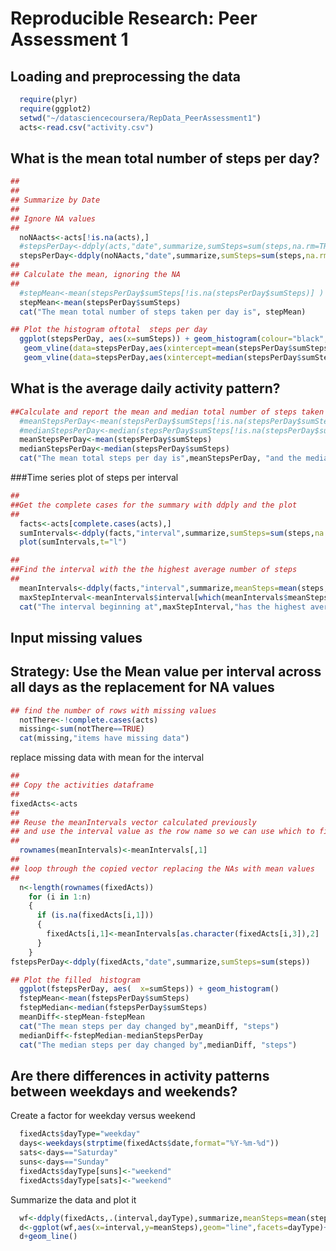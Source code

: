 # Reproducible Research: Peer Assessment 1


## Loading and preprocessing the data
```r
  require(plyr)
  require(ggplot2)
  setwd("~/datasciencecoursera/RepData_PeerAssessment1")
  acts<-read.csv("activity.csv")
```
## What is the mean total number of steps per day?
```r
##  
##
## Summarize by Date
##
## Ignore NA values
##
  noNAacts<-acts[!is.na(acts),]
  #stepsPerDay<-ddply(acts,"date",summarize,sumSteps=sum(steps,na.rm=TRUE))
  stepsPerDay<-ddply(noNAacts,"date",summarize,sumSteps=sum(steps,na.rm=TRUE))
##
## Calculate the mean, ignoring the NA
##
  #stepMean<-mean(stepsPerDay$sumSteps[!is.na(stepsPerDay$sumSteps)] )
  stepMean<-mean(stepsPerDay$sumSteps)
  cat("The mean total number of steps taken per day is", stepMean)
```

```r
## Plot the histogram oftotal  steps per day
  ggplot(stepsPerDay, aes(x=sumSteps)) + geom_histogram(colour="black",fill="white") +
   geom_vline(data=stepsPerDay,aes(xintercept=mean(stepsPerDay$sumSteps, na.rm=T),show_guide = TRUE))+
   geom_vline(data=stepsPerDay,aes(xintercept=median(stepsPerDay$sumSteps, na.rm=T), col="red",show_guide = TRUE))
```
## What is the average daily activity pattern?
```r
##Calculate and report the mean and median total number of steps taken per day
  #meanStepsPerDay<-mean(stepsPerDay$sumSteps[!is.na(stepsPerDay$sumSteps)])
  #medianStepsPerDay<-median(stepsPerDay$sumSteps[!is.na(stepsPerDay$sumSteps)])
  meanStepsPerDay<-mean(stepsPerDay$sumSteps)
  medianStepsPerDay<-median(stepsPerDay$sumSteps)
  cat("The mean total steps per day is",meanStepsPerDay, "and the median total steps per day is",medianStepsPerDay)
```
###Time series plot of steps per interval
```r
##
##Get the complete cases for the summary with ddply and the plot
##
  facts<-acts[complete.cases(acts),]
  sumIntervals<-ddply(facts,"interval",summarize,sumSteps=sum(steps,na.rm=TRUE))
  plot(sumIntervals,t="l")
```

```r
##
##Find the interval with the the highest average number of steps
## 
  meanIntervals<-ddply(facts,"interval",summarize,meanSteps=mean(steps,na.rm=TRUE))
  maxStepInterval<-meanIntervals$interval[which(meanIntervals$meanSteps==max(meanIntervals$meanSteps))]
  cat("The interval beginning at",maxStepInterval,"has the highest average number of steps." )
```

## Input missing values 
## Strategy: Use the Mean value per interval across all days as the replacement for NA values
```r
## find the number of rows with missing values
  notThere<-!complete.cases(acts)
  missing<-sum(notThere==TRUE)
  cat(missing,"items have missing data")
```
replace missing data with mean for the interval
```r
##
## Copy the activities dataframe
##
fixedActs<-acts
##
## Reuse the meanIntervals vector calculated previously
## and use the interval value as the row name so we can use which to find the interval needed
##
  rownames(meanIntervals)<-meanIntervals[,1]
##
## loop through the copied vector replacing the NAs with mean values
##
  n<-length(rownames(fixedActs))
    for (i in 1:n)
    {
      if (is.na(fixedActs[i,1]))
      {
        fixedActs[i,1]<-meanIntervals[as.character(fixedActs[i,3]),2]
      }
    }
fstepsPerDay<-ddply(fixedActs,"date",summarize,sumSteps=sum(steps))
```
```r
## Plot the filled  histogram
  ggplot(fstepsPerDay, aes(  x=sumSteps)) + geom_histogram()
  fstepMean<-mean(fstepsPerDay$sumSteps)
  fstepMedian<-median(fstepsPerDay$sumSteps)
  meanDiff<-stepMean-fstepMean
  cat("The mean steps per day changed by",meanDiff, "steps")
  medianDiff<-fstepMedian-medianStepsPerDay
  cat("The median steps per day changed by",medianDiff, "steps")
```


## Are there differences in activity patterns between weekdays and weekends?
Create a factor for weekday versus weekend
```r
  fixedActs$dayType="weekday"
  days<-weekdays(strptime(fixedActs$date,format="%Y-%m-%d"))
  sats<-days=="Saturday"
  suns<-days=="Sunday"
  fixedActs$dayType[suns]<-"weekend"
  fixedActs$dayType[sats]<-"weekend"
```
Summarize the data and plot it
```r
  wf<-ddply(fixedActs,.(interval,dayType),summarize,meanSteps=mean(steps))
  d<-ggplot(wf,aes(x=interval,y=meanSteps),geom="line",facets=dayType)+facet_grid(dayType ~.)
  d+geom_line()
```